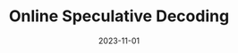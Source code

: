 ---
title: "Online Speculative Decoding"
date: '2023-11-01'
tags: ['preprint']
draft: false
authors: ['Xiaoxuan Liu', 'Lanxiang Hu', 'Peter Bailis', 'Ion Stoica', 'Zhijie Deng', 'Alvin Cheung', 'Hao Zhang']
canonicalUrl: https://arxiv.org/pdf/2310.07177.pdf
---